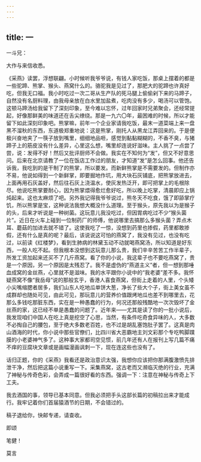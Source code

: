 ```yaml
---
---
---
```

title: 一
---




一斗兄：

大作与来信收悉。

《采燕》读罢，浮想联翩。小时候听我爷爷说，有钱人家吃饭，那桌上摆着的都是一些驼蹄、熊掌、猴头、燕窝什么的。骆驼我是见过了，那肥大的驼蹄也许真好吃，但我无口福。我小时吃过一次二哥从生产队的死马腿上偷偷剁下来的马蹄子，自然没有名厨料理，由我母亲放在白水里加盐煮，吃肉没有多少，喝汤可以管饱。这顿马蹄汤给我留下了深刻印象，至今难以忘怀，过年回家时兄弟聚会，还经常提起，好像那鲜美的味道还在舌尖缭绕。那是一九六〇年，最困难的时候，所以才能留下如此深刻印象吧。熊掌嘛，前年一个企业家请我吃饭，最末一道菜端上来一盘黑不溜秋的东西，东道极郑重地说：这是熊掌，刚托人从黑龙江弄回来的。于是便极兴奋地夹了一筷子放到嘴里，细细地品咂，感觉到黏黏糊糊的，不香不臭，与猪蹄子上的筋皮没有什么差异，心里这么想，嘴里却连说好滋味。主人挑了一点尝了尝，说：发得不好！然后又批评厨师不会做。我实在不知何为“发”，但又不好意思问。后来在北京请教了一位在饭店工作过的朋友，才知道“发”是怎么回事。他还告诉我，我吃到的是干制了的熊掌，所以要发。而新鲜熊掌是不需要发的。但制作亦不易，他说如得到一个新鲜掌，即要掘地作坑，用大块石灰铺底，把熊掌放进去，上面再用石灰盖好，然后往石灰上浇温水，使灰发热泛开，即可把掌上的毛根除尽。他说吃熊掌要耐心，因为熊掌煨得愈烂愈好吃，所以晚上吃掌，清晨即应上锅炖起来。这也太麻烦了吧。另外我记得我爷爷说过，熊冬天不吃食，饿了即舔掌疗饥，所以熊掌是宝，这种说法我想大概没什么道理。至于猴头，原先我以为是猴子的头，后来才听说是一种树菌。这玩意儿我没吃过，但因胃病吃过不少“猴头菌片”。近日在火车上碰到一位制药厂的师傅，他说哪里去搞那么多猴头菌？弄点木耳、蘑菇的加进去就不错了。这使我吃了一惊，没想到药里也掺假，药里都敢掺假，还有什么是真的呢？最后，该说说这可怕的燕窝了，我没有见过，也没有吃过，以前读《红楼梦》，看到生肺病的林黛玉动不动就喝燕窝汤，所以知道是好东西，一般人吃不起。但我根本没想到这玩意儿那么贵，我们辛辛苦苦工作半辈子，所发工资加起来还买不了几斤燕窝。看了你的小说，我这辈子也不要吃燕窝了，贵是一个原因，另一个原因是太残忍了。我不是虚伪的“燕道主义”者，但一想到那唾血成窝的金丝燕，心里就不是滋味。我的水平跟你小说中的“我老婆”差不多。我怀疑燕窝不像“我岳母”说的那般玄乎，香港人喜食燕窝，但街上走着的人里，个头矮小尖嘴缩腮者居多，我们山东人吃地瓜单饼大葱，净长了些大个子，街上美女虽不成群却也随处可见，由此可见，那玩意儿的营养价值跟烤地瓜也差不到哪里去，花那么多钱吃那脏东西，实在是一种愚蠢的行为，何况还那般残酷地一次次毁坏了金丝燕的家，这已经不单是愚蠢的问题了。近年来——尤其是读了你的一批小说后，我发现咱们中国人在吃上真是挖空了心思，当然，有条件吃奇食异味的人，大多数不必掏自己的腰包，至于绝大多数老百姓，也不过是胡乱塞饱肚子罢了。这真是肉山酒海的时代，你小说中那些官僚们，比四川省大恶霸地主刘文彩那个专吃鸭脚蹼膜的小老婆神气多了。这种事大家都司空见惯，前几年还有人在报刊上写几篇不痛不痒的豆腐块文章或是画幅漫画讽刺一下，现在连这些也没有了。

话归正题，你的《采燕》我看还是政治意识太强，我想你应该把你那满腹激愤先排泄干净，然后把这篇小说重写一下。采集燕窝，这古老而又濒临灭绝的行业，充满了神秘与传奇色彩，会弄成一篇很好看的东西。强调一下：注意在神秘与传奇上下工夫。

我去酒国的事，领导已基本同意。但我必须把手头这部长篇的初稿拉出来才能成行。我牢记着你们首届猿酒节的日期，不会错过的。

稿子退给你，快邮专递，请查收。

即颂

笔健！

莫言